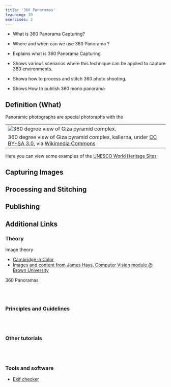 ```yaml
---
title: '360 Panoramas'
teaching: 10
exercises: 2
---
```

:::::::::::::::::::::::::::::::::::::: questions 
- What is 360 Panorama Capturing?

- Where and when can we use 360 Panorama ?

:::::::::::::::::::::::::::::::::::::::::::::::::

::::::::::::::::::::::::::::::::::::: objectives
- Explains what is 360 Panorama Capturing

- Shows various scenarios where this technique can be applied to capture 360 environments.

- Showa how to process and stitch 360 photo shooting.

- Shows How to publish 360 mono panorama

<!-- - Advantages and disadvantages for the use of this techniques.-->

::::::::::::::::::::::::::::::::::::::::::::::::

## Definition (What)
Panoramic photographs are special photoraphs with the

|   |
|---|
| ![360 degree view of Giza pyramid complex.](https://upload.wikimedia.org/wikipedia/commons/3/32/Giza_pyramid_complex_-_360.jpg) |
 360 degree view of Giza pyramid complex, kallerna, under [ CC BY-SA 3.0](https://creativecommons.org/licenses/by-sa/3.0), via [Wikimedia Commons](https://commons.wikimedia.org/wiki/File:Giza_pyramid_complex_-_360.jpg) |


Here you can view some examples of the [UNESCO World Heritage Sites](https://www.p4panorama.com/gallery-categories/unesco-360-virtual-tours/)

## Capturing Images

## Processing and Stitching

## Publishing


## Additional Links


### Theory

Image theory

- [Cambridge in Color](https://www.cambridgeincolour.com/)
-	[Images and content from James Hays, Computer Vision module @ Brown University](http://cs.brown.edu/courses/cs143/)
<!--
-	[Comparison of methods](http://www.stporter.com/wp- content/uploads/2016/04/A_Comparison_of_Methods_for_Creating_3D.pdf)
-	[Tips and Tricks](http://www.agisoft.com/support/tips-tricks/)-->

360 Panoramas

\
\

### Principles and Guidelines

\
\

### Other tutorials

\
\

### Tools and software

- [Exif checker](https://exifinfo.org/)

\
\
 
<!--

### Additional Links

-	[Images and content from James Hays, Computer Vision module @ Brown University](http://cs.brown.edu/courses/cs143/)
-	[Comparison of methods](http://www.stporter.com/wp- content/uploads/2016/04/A_Comparison_of_Methods_for_Creating_3D.pdf)
-	[Tips and Tricks](http://www.agisoft.com/support/tips-tricks/)
-	[Tips for setup](https://blog.sketchfab.com/how-to-set-up-a-successful-photogrammetry-project/)
-	[Tips for taking photos](http://www.tested.com/art/makers/460142-art-photogrammetry-how-take-your- photos/)

-->








